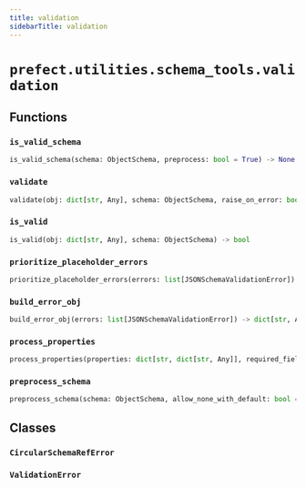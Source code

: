 ```yaml
---
title: validation
sidebarTitle: validation
---
```


# `prefect.utilities.schema_tools.validation`

## Functions

### `is_valid_schema` <sup><a href="https://github.com/prefecthq/prefect/blob/main/src/prefect/utilities/schema_tools/validation.py#L65" target="_blank"><Icon icon="github" size="14" /></a></sup>

```python
is_valid_schema(schema: ObjectSchema, preprocess: bool = True) -> None
```

### `validate` <sup><a href="https://github.com/prefecthq/prefect/blob/main/src/prefect/utilities/schema_tools/validation.py#L74" target="_blank"><Icon icon="github" size="14" /></a></sup>

```python
validate(obj: dict[str, Any], schema: ObjectSchema, raise_on_error: bool = False, preprocess: bool = True, ignore_required: bool = False, allow_none_with_default: bool = False) -> list[JSONSchemaValidationError]
```

### `is_valid` <sup><a href="https://github.com/prefecthq/prefect/blob/main/src/prefect/utilities/schema_tools/validation.py#L112" target="_blank"><Icon icon="github" size="14" /></a></sup>

```python
is_valid(obj: dict[str, Any], schema: ObjectSchema) -> bool
```

### `prioritize_placeholder_errors` <sup><a href="https://github.com/prefecthq/prefect/blob/main/src/prefect/utilities/schema_tools/validation.py#L117" target="_blank"><Icon icon="github" size="14" /></a></sup>

```python
prioritize_placeholder_errors(errors: list[JSONSchemaValidationError]) -> list[JSONSchemaValidationError]
```

### `build_error_obj` <sup><a href="https://github.com/prefecthq/prefect/blob/main/src/prefect/utilities/schema_tools/validation.py#L141" target="_blank"><Icon icon="github" size="14" /></a></sup>

```python
build_error_obj(errors: list[JSONSchemaValidationError]) -> dict[str, Any]
```

### `process_properties` <sup><a href="https://github.com/prefecthq/prefect/blob/main/src/prefect/utilities/schema_tools/validation.py#L232" target="_blank"><Icon icon="github" size="14" /></a></sup>

```python
process_properties(properties: dict[str, dict[str, Any]], required_fields: list[str], allow_none_with_default: bool = False) -> None
```

### `preprocess_schema` <sup><a href="https://github.com/prefecthq/prefect/blob/main/src/prefect/utilities/schema_tools/validation.py#L246" target="_blank"><Icon icon="github" size="14" /></a></sup>

```python
preprocess_schema(schema: ObjectSchema, allow_none_with_default: bool = False) -> ObjectSchema
```

## Classes

### `CircularSchemaRefError` <sup><a href="https://github.com/prefecthq/prefect/blob/main/src/prefect/utilities/schema_tools/validation.py#L18" target="_blank"><Icon icon="github" size="14" /></a></sup>

### `ValidationError` <sup><a href="https://github.com/prefecthq/prefect/blob/main/src/prefect/utilities/schema_tools/validation.py#L22" target="_blank"><Icon icon="github" size="14" /></a></sup>
